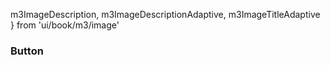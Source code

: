 

  m3ImageDescription,
  m3ImageDescriptionAdaptive,
  m3ImageTitleAdaptive
} from 'ui/book/m3/image'

<Meta of={Image}/>

### Button
<Subtitle children={m3ImageDescription}/>

<Canvas of={Image.Image}/>
<Controls of={Image.Image}/>

<Title children={m3ImageTitleAdaptive}/>
<div children={m3ImageDescriptionAdaptive}/>

<Canvas of={Image.Adaptive}/>
